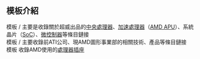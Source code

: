 <includeonly><!-- 在這裡加入模板的保護標識 --></includeonly><noinclude>{{Documentation subpage}}</noinclude>
<!-- 在本行下編輯模板說明 -->
== 模板介紹 ==
模板 {{tl|AMD}} / {{tl|AMD CPU}} 主要是收錄關於超威出品的[[中央處理器]]、[[加速處理器]]（[[AMD APU]]）、系統晶片（[[SoC]]）、[[微控制器]]等條目鏈接<br>
模板 {{tl|ATI}} / {{tl|AMD GPU}}主要收錄前ATI公司、現AMD圖形事業部的相關技術、產品等條目鏈接<br>
模板 {{tl|AMDsock}} 收錄AMD使用的[[CPU插座|處理器插座]]<br>

<includeonly>
<!-- 本行下加入模板的分類 -->

</includeonly>